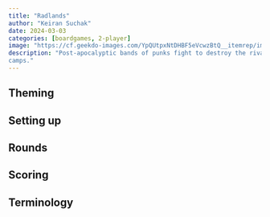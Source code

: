 ```yaml
---
title: "Radlands"
author: "Keiran Suchak"
date: 2024-03-03
categories: [boardgames, 2-player]
image: "https://cf.geekdo-images.com/YpQUtpxNtDHBF5eVcwzBtQ__itemrep/img/BHoQOIdc0M7Xa7hZkc633CLfDws=/fit-in/246x300/filters:strip_icc()/pic6478338.png"
description: "Post-apocalyptic bands of punks fight to destroy the rival tribe's
camps."
---
```


## Theming

## Setting up

## Rounds

## Scoring

## Terminology


